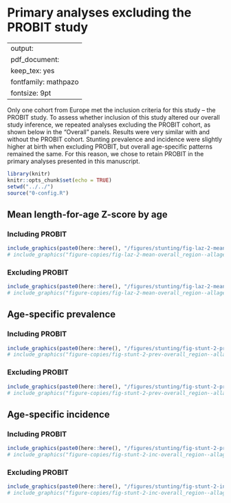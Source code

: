 # Primary analyses excluding the PROBIT study {#exclude-PROBIT}

---
output:
  pdf_document:
    keep_tex: yes
fontfamily: mathpazo
fontsize: 9pt
---

\raggedright

Only one cohort from Europe met the inclusion criteria for this study -- the PROBIT study. To assess whether inclusion of this study altered our overall study inference, we repeated analyses excluding the PROBIT cohort, as shown below in the "Overall" panels. Results were very similar with and without the PROBIT cohort. Stunting prevalence and incidence were slightly higher at birth when excluding PROBIT, but overall age-specific patterns remained the same. For this reason, we chose to retain PROBIT in the primary analyses presented in this manuscript.  

```r
library(knitr)
knitr::opts_chunk$set(echo = TRUE)
setwd("../../")
source("0-config.R")

```

<!-- ##################################################################################### -->
## Mean length-for-age Z-score by age

### Including PROBIT
```r
include_graphics(paste0(here::here(), "/figures/stunting/fig-laz-2-mean-overall_region--allage-primary.png"))
# include_graphics("figure-copies/fig-laz-2-mean-overall_region--allage-primary.png")
```

### Excluding PROBIT
```r
include_graphics(paste0(here::here(), "/figures/stunting/fig-laz-2-mean-overall_region--allage-primary_no_probit.png"))
# include_graphics("figure-copies/fig-laz-2-mean-overall_region--allage-primary_no_probit.png")
```


<!-- ##################################################################################### -->
## Age-specific prevalence

### Including PROBIT
```r
include_graphics(paste0(here::here(), "/figures/stunting/fig-stunt-2-prev-overall_region--allage-primary.png"))
# include_graphics("figure-copies/fig-stunt-2-prev-overall_region--allage-primary.png")
```

### Excluding PROBIT
```r
include_graphics(paste0(here::here(), "/figures/stunting/fig-stunt-2-prev-overall_region--allage-primary_no_probit.png"))
# include_graphics("figure-copies/fig-stunt-2-prev-overall_region--allage-primary_no_probit.png")
```

<!-- ##################################################################################### -->
## Age-specific incidence

### Including PROBIT
```r
include_graphics(paste0(here::here(), "/figures/stunting/fig-stunt-2-prev-overall_region--allage-primary.png"))
# include_graphics("figure-copies/fig-stunt-2-inc-overall_region--allage-primary.png")
```

### Excluding PROBIT
```r
include_graphics(paste0(here::here(), "/figures/stunting/fig-stunt-2-inc-overall_region--allage-primary.png"))
# include_graphics("figure-copies/fig-stunt-2-inc-overall_region--allage-primary_no_probit.png")
```




